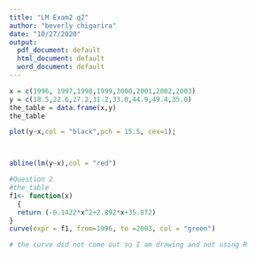 ---
title: "LM Exam2 q2"
author: "beverly chigarira"
date: "10/27/2020"
output:
  pdf_document: default
  html_document: default
  word_document: default
---

```{r}
x = c(1996, 1997,1998,1999,2000,2001,2002,2003)
y = c(18.5,22.6,27.2,31.2,33.0,44.9,49.4,35.0)
the_table = data.frame(x,y)
the_table
```
```{r}
plot(y~x,col = "black",pch = 15.5, cex=1);



abline(lm(y~x),col = "red")


```
```{r}
#Question 2
#the_table
f1<- function(x)
  {
  return (-0.1422*x^2+2.892*x+35.872)
}
curve(expr = f1, from=1996, to =2003, col = "green")

# the curve did not come out so I am drawing and not using R

```



